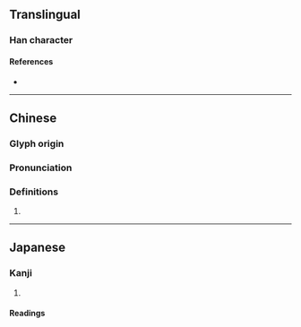 {{character info/new}}
==Translingual==

===Han character===
{{Han char|rn=18|rad=刀|as=12|sn=14|four=22300|canj=OFLN|ids=⿰焦刂}}

====References====
* {{Han ref|kx=0143.480|dkj=02182|dj=0324.220|hdz=10355.200|uh=5281|ud=21121|bh=E142|bd=57666}}

----

==Chinese==
{{zh-forms}}

===Glyph origin===
{{Han etym}}

===Pronunciation===
{{zh-pron
|m=qiāo,qiáo
|c=ciu1,ciu4
|mc=y
|oc=y
|cat=
}}

===Definitions===
{{zh-hanzi}}

# {{rfdef|zh}}

----

==Japanese==

===Kanji===
{{ja-kanji|grade=|rs=刀12}}

# {{defn|lang=ja|sort=刀12}}

====Readings====
{{ja-readings
|goon=じょう<ぜう
|kanon=しょう<せう
|kun=かりと-る, か-る, た-つ
}}